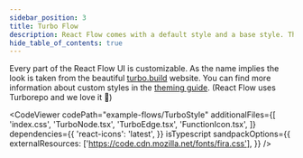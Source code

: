 ```yaml
---
sidebar_position: 3
title: Turbo Flow
description: React Flow comes with a default style and a base style. This example shows how the base style looks.
hide_table_of_contents: true
---
```



Every part of the React Flow UI is customizable. As the name implies the look is taken from the beautiful [turbo.build](https://turbo.build/pack/docs/core-concepts#function-level-caching) website. You can find more information about custom styles in the [theming guide](/docs/guides/theming). (React Flow uses Turborepo and we love it 💜)

<CodeViewer
  codePath="example-flows/TurboStyle"
  additionalFiles={[
    'index.css',
    'TurboNode.tsx',
    'TurboEdge.tsx',
    'FunctionIcon.tsx',
  ]}
  dependencies={{
    'react-icons': 'latest',
  }}
  isTypescript
  sandpackOptions={{
    externalResources: ['https://code.cdn.mozilla.net/fonts/fira.css'],
  }}
/>
